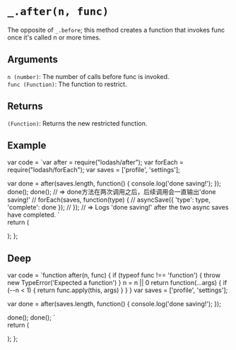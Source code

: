 # `_.after(n, func)`

The opposite of `_.before`; this method creates a function that invokes func once it's called n or more times.

## Arguments
`n (number)`: The number of calls before func is invoked.  
`func (Function)`: The function to restrict.  

## Returns
`(Function)`: Returns the new restricted function.

## Example


var code =  `var after = require("lodash/after");
var forEach = require("lodash/forEach");
var saves = ['profile', 'settings'];
 
var done = after(saves.length, function() {
  console.log('done saving!');
});
done();
done();
// => done方法在两次调用之后，后续调用会一直输出'done saving!'
// forEach(saves, function(type) {
//   asyncSave({ 'type': type, 'complete': done });
// });
// => Logs 'done saving!' after the two async saves have completed.
`   
  return (
    <div>
      <Embed source={code} />
    </div>
  );
};

<Demo/>

## Deep

var code =  `function after(n, func) {
  if (typeof func !== 'function') {
    throw new TypeError('Expected a function')
  }
  n = n || 0
  return function(...args) {
    if (--n < 1) {
      return func.apply(this, args)
    }
  }
}
var saves = ['profile', 'settings'];
 
var done = after(saves.length, function() {
  console.log('done saving!');
});
 
done();
done();
`   
  return (
    <div>
      <Embed source={code} />
    </div>
  );
};

<Difference/>






